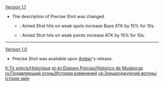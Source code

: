 {{Change History/Header}}
[[Version 1.1]]
* The description of Precise Shot was changed.
**{{Color|Old description}}: Aimed Shot hits on weak spots increase Base ATK by 15% for 10s.
**{{Color|New description}}: Aimed Shot hits on weak points increase ATK by 15% for 10s.
----
[[Version 1.0]]
*Precise Shot was available upon [[Amber]]'s release.
<noinclude>


[[fr:Tir précis/Historique]]
[[pt-br:Disparo Preciso/Histórico de Mudanças]]
[[ru:Подавляющий огонь/История изменений]]
[[uk:Знешкоджуючий вогонь/Історія змін]]
</noinclude>